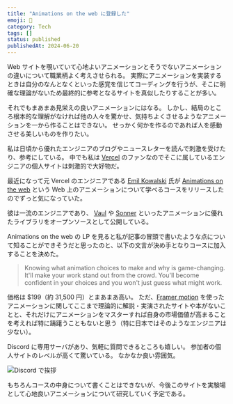 ```yaml
---
title: "Animations on the web に登録した"
emoji: 🧈
category: Tech
tags: []
status: published
publishedAt: 2024-06-20
---
```


Web サイトを覗いていて心地よいアニメーションとそうでないアニメーションの違いについて職業柄よく考えさせられる。
実際にアニメーションを実装するときは自分のなんとなくといった感覚を信じてコーディングを行うが、そこに明確な理論がないため最終的に参考となるサイトを真似したりすることが多い。

それでもまあまあ見栄えの良いアニメーションにはなる。
しかし、結局のところ根本的な理解がなければ他の人々を驚かせ、気持ちよくさせるようなアニメーションを一から作ることはできない。
せっかく何かを作るのであれば人を感動させる美しいものを作りたい。

私は日頃から優れたエンジニアのブログやニュースレターを読んで刺激を受けたり、参考にしている。
中でも私は [Vercel](https://vercel.com/home) のファンなのでそこに属しているエンジニアの個人サイトは刺激的で大好物だ。

最近になって元 Vercel のエンジニアである [Emil Kowalski](https://x.com/emilkowalski_) 氏が [Animations on the web](https://animations.dev) という Web 上のアニメーションについて学べるコースをリリースしたのでずっと気になっていた。

彼は一流のエンジニアであり、 [Vaul](https://github.com/emilkowalski/vaul) や [Sonner](https://github.com/emilkowalski/sonner) といったアニメーションに優れたライブラリをオープンソースとして公開している。

Animations on the web の LP を見ると私が記事の冒頭で書いたような点について知ることができそうだと思ったのと、以下の文言が決め手となりコースに加入することを決めた。

> Knowing what animation choices to make and why is game-changing.
> It'll make your work stand out from the crowd.
> You'll become confident in your choices and you won't just guess what might work.

価格は $199（約 31,500 円）とまあまあ高い。
ただ、[Framer motion](https://www.framer.com/motion) を使ったアニメーションに関してここまで理論的に解説・実演されたサイトや本がないことと、それだけにアニメーションをマスターすれば自身の市場価値が高まることを考えれば特に躊躇うこともないと思う（特に日本ではそのようなエンジニアは少ない）。

Discord に専用サーバがあり、気軽に質問できるところも嬉しい。
参加者の個人サイトのレベルが高くて驚いている。
なかなか良い雰囲気。

![Discord で挨拶](/images/tech/2024-06-20/01.png "とりあえず挨拶")

もちろんコースの中身について書くことはできないが、今後このサイトを実験場として心地良いアニメーションについて研究していく予定である。
